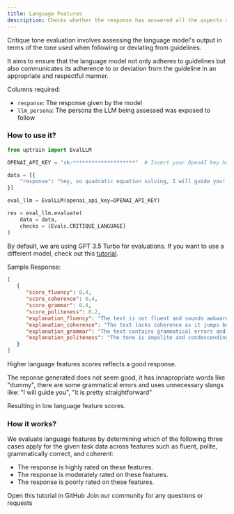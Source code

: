 ```yaml
---
title: Language Features
description: Checks whether the response has answered all the aspects of the question specified
---
```


Critique tone evaluation involves assessing the language model's output in terms of the tone used when following or deviating from guidelines. 

It aims to ensure that the language model not only adheres to guidelines but also communicates its adherence to or deviation from the guideline in an appropriate and respectful manner.

Columns required:
- `response`: The response given by the model
- `llm_persona`: The persona the LLM being assessed was exposed to follow

### How to use it?

```python
from uptrain import EvalLLM

OPENAI_API_KEY = "sk-********************"  # Insert your OpenAI key here

data = [{
    "response": "hey, so quadratic equation solving, I will guide you! just refer to any book on basic algebra it is pretty straightforward, even a dummy can understand."
}]

eval_llm = EvalLLM(openai_api_key=OPENAI_API_KEY)

res = eval_llm.evaluate(
    data = data,
    checks = [Evals.CRITIQUE_LANGUAGE]    
)
```
<Info>By default, we are using GPT 3.5 Turbo for evaluations. If you want to use a different model, check out this [tutorial](https://github.com/uptrain-ai/uptrain/blob/main/examples/open_source_evaluator_tutorial.ipynb).</Info>

Sample Response:
```json
[
   {
      "score_fluency": 0.4,
      "score_coherence": 0.4,
      "score_grammar": 0.4,
      "score_politeness": 0.2,
      "explanation_fluency": "The text is not fluent and sounds awkward due to the informal language and lack of proper structure.",
      "explanation_coherence": "The text lacks coherence as it jumps between different topics without a clear connection.",
      "explanation_grammar": "The text contains grammatical errors and informal language that is not suitable for a professional or academic setting.",
      "explanation_politeness": "The tone is impolite and condescending, using the term \"dummy\" which is inappropriate."
   }
]
```
<Note>Higher language features scores reflects a good response.</Note>

The reponse generated does not seem good, it has innapropriate words like "dummy", there are some grammatical errors and uses unnecessary slangs like: "I will guide you", "it is pretty straightforward"

Resulting in low language feature scores.

### How it works?

We evaluate language features by determining which of the following three cases apply for the given task data across features such as fluent, polite, grammatically correct, and coherent:

* The response is highly rated on these features.
* The response is moderately rated on these features.
* The response is poorly rated on these features.

<CardGroup cols={2}>
  <Card
    title="Tutorial"
    href="https://github.com/uptrain-ai/uptrain/blob/main/examples/checks/language_features/language_critique.ipynb"
    icon="github"
    color="#808080"
  >
    Open this tutorial in GitHub
  </Card>
  <Card
    title="Have Questions?"
    href="https://join.slack.com/t/uptraincommunity/shared_invite/zt-1yih3aojn-CEoR_gAh6PDSknhFmuaJeg"
    icon="slack"
    color="#808080"
  >
    Join our community for any questions or requests
  </Card>
</CardGroup>